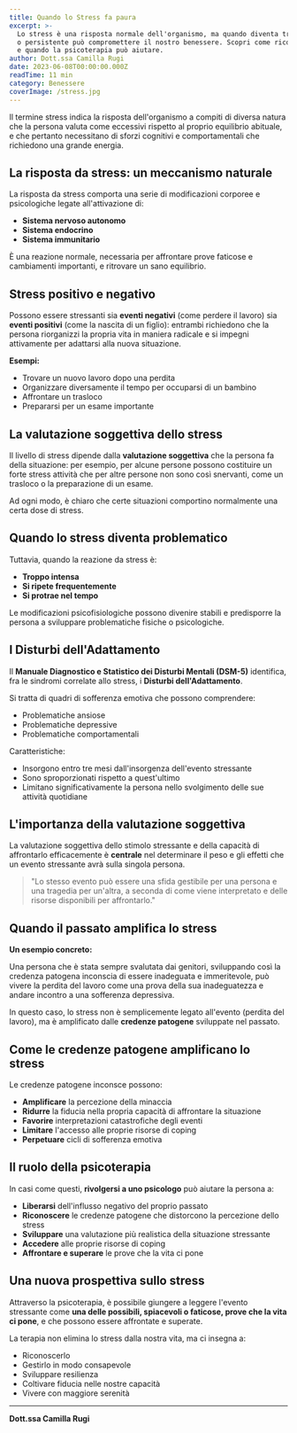 ```yaml
---
title: Quando lo Stress fa paura
excerpt: >-
  Lo stress è una risposta normale dell'organismo, ma quando diventa troppo intenso 
  o persistente può compromettere il nostro benessere. Scopri come riconoscerlo 
  e quando la psicoterapia può aiutare.
author: Dott.ssa Camilla Rugi
date: 2023-06-08T00:00:00.000Z
readTime: 11 min
category: Benessere
coverImage: /stress.jpg
---
```


Il termine stress indica la risposta dell'organismo a compiti di diversa natura che la persona valuta come eccessivi rispetto al proprio equilibrio abituale, e che pertanto necessitano di sforzi cognitivi e comportamentali che richiedono una grande energia.

## La risposta da stress: un meccanismo naturale

La risposta da stress comporta una serie di modificazioni corporee e psicologiche legate all'attivazione di:

- **Sistema nervoso autonomo**
- **Sistema endocrino**
- **Sistema immunitario**

È una reazione normale, necessaria per affrontare prove faticose e cambiamenti importanti, e ritrovare un sano equilibrio.


## Stress positivo e negativo

Possono essere stressanti sia **eventi negativi** (come perdere il lavoro) sia **eventi positivi** (come la nascita di un figlio): entrambi richiedono che la persona riorganizzi la propria vita in maniera radicale e si impegni attivamente per adattarsi alla nuova situazione.

**Esempi:**
- Trovare un nuovo lavoro dopo una perdita
- Organizzare diversamente il tempo per occuparsi di un bambino
- Affrontare un trasloco
- Prepararsi per un esame importante

## La valutazione soggettiva dello stress

Il livello di stress dipende dalla **valutazione soggettiva** che la persona fa della situazione: per esempio, per alcune persone possono costituire un forte stress attività che per altre persone non sono così snervanti, come un trasloco o la preparazione di un esame. 

Ad ogni modo, è chiaro che certe situazioni comportino normalmente una certa dose di stress.


## Quando lo stress diventa problematico

Tuttavia, quando la reazione da stress è:

- **Troppo intensa**
- **Si ripete frequentemente**
- **Si protrae nel tempo**

Le modificazioni psicofisiologiche possono divenire stabili e predisporre la persona a sviluppare problematiche fisiche o psicologiche.

## I Disturbi dell'Adattamento

Il **Manuale Diagnostico e Statistico dei Disturbi Mentali (DSM-5)** identifica, fra le sindromi correlate allo stress, i **Disturbi dell'Adattamento**.

Si tratta di quadri di sofferenza emotiva che possono comprendere:

- Problematiche ansiose
- Problematiche depressive
- Problematiche comportamentali

Caratteristiche:
- Insorgono entro tre mesi dall'insorgenza dell'evento stressante
- Sono sproporzionati rispetto a quest'ultimo
- Limitano significativamente la persona nello svolgimento delle sue attività quotidiane


## L'importanza della valutazione soggettiva

La valutazione soggettiva dello stimolo stressante e della capacità di affrontarlo efficacemente è **centrale** nel determinare il peso e gli effetti che un evento stressante avrà sulla singola persona.

> "Lo stesso evento può essere una sfida gestibile per una persona e una tragedia per un'altra, a seconda di come viene interpretato e delle risorse disponibili per affrontarlo."

## Quando il passato amplifica lo stress

**Un esempio concreto:**

Una persona che è stata sempre svalutata dai genitori, sviluppando così la credenza patogena inconscia di essere inadeguata e immeritevole, può vivere la perdita del lavoro come una prova della sua inadeguatezza e andare incontro a una sofferenza depressiva.

In questo caso, lo stress non è semplicemente legato all'evento (perdita del lavoro), ma è amplificato dalle **credenze patogene** sviluppate nel passato.


## Come le credenze patogene amplificano lo stress

Le credenze patogene inconsce possono:

- **Amplificare** la percezione della minaccia
- **Ridurre** la fiducia nella propria capacità di affrontare la situazione
- **Favorire** interpretazioni catastrofiche degli eventi
- **Limitare** l'accesso alle proprie risorse di coping
- **Perpetuare** cicli di sofferenza emotiva

## Il ruolo della psicoterapia

In casi come questi, **rivolgersi a uno psicologo** può aiutare la persona a:

- **Liberarsi** dell'influsso negativo del proprio passato
- **Riconoscere** le credenze patogene che distorcono la percezione dello stress
- **Sviluppare** una valutazione più realistica della situazione stressante
- **Accedere** alle proprie risorse di coping
- **Affrontare e superare** le prove che la vita ci pone

## Una nuova prospettiva sullo stress

Attraverso la psicoterapia, è possibile giungere a leggere l'evento stressante come **una delle possibili, spiacevoli o faticose, prove che la vita ci pone**, e che possono essere affrontate e superate.

La terapia non elimina lo stress dalla nostra vita, ma ci insegna a:

- Riconoscerlo
- Gestirlo in modo consapevole
- Sviluppare resilienza
- Coltivare fiducia nelle nostre capacità
- Vivere con maggiore serenità

---

**Dott.ssa Camilla Rugi**